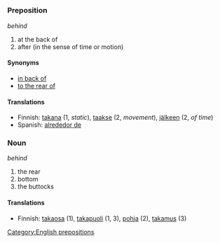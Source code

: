 =={{en}}==
===Preposition===
''behind''

# at the back of
# after (in the sense of time or motion)

====Synonyms====
*[[in back of]]
*[[to the rear of]]

====Translations====
*Finnish: [[takana]] (1, ''static''), [[taakse]] (2, ''movement''), [[jälkeen]] (2, ''of time'')
*Spanish:  [[alrededor de]]

[[Category:English prepositions]]

===Noun===
''behind''

# the rear
# bottom
# the buttocks

====Translations====
*Finnish: [[takaosa]] (1), [[takapuoli]] (1, 3), [[pohja]] (2), [[takamus]] (3)